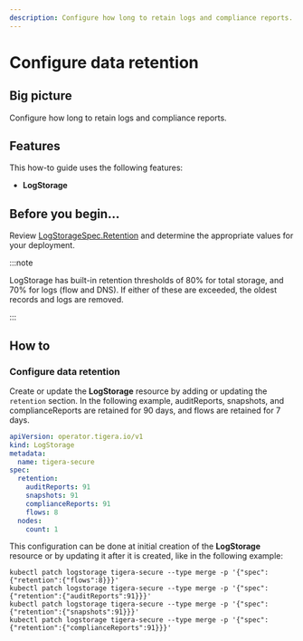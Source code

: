 ```yaml
---
description: Configure how long to retain logs and compliance reports.
---
```


# Configure data retention

## Big picture

Configure how long to retain logs and compliance reports.

## Features

This how-to guide uses the following features:

- **LogStorage**

## Before you begin...

Review [LogStorageSpec.Retention](../../reference/installation/api.mdx#operator.tigera.io/v1.Retention) and determine the appropriate values for your deployment.

:::note

LogStorage has built-in retention thresholds of 80% for total storage, and 70% for logs (flow and DNS). If either of these are exceeded, the oldest records and logs are removed.

:::

## How to

### Configure data retention

Create or update the **LogStorage** resource by adding or updating the `retention` section. In the following example, auditReports, snapshots, and complianceReports are retained for 90 days, and flows are retained for 7 days.

```yaml
apiVersion: operator.tigera.io/v1
kind: LogStorage
metadata:
  name: tigera-secure
spec:
  retention:
    auditReports: 91
    snapshots: 91
    complianceReports: 91
    flows: 8
  nodes:
    count: 1
```

This configuration can be done at initial creation of the **LogStorage** resource or by updating it after it is created, like in the following example:

```
kubectl patch logstorage tigera-secure --type merge -p '{"spec":{"retention":{"flows":8}}}'
kubectl patch logstorage tigera-secure --type merge -p '{"spec":{"retention":{"auditReports":91}}}'
kubectl patch logstorage tigera-secure --type merge -p '{"spec":{"retention":{"snapshots":91}}}'
kubectl patch logstorage tigera-secure --type merge -p '{"spec":{"retention":{"complianceReports":91}}}'
```
